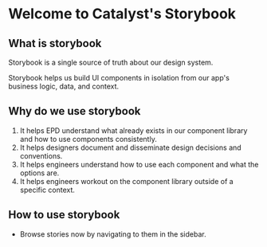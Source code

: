 
<Meta title="Catalyst Storybook" />

# Welcome to Catalyst's Storybook

## What is storybook
Storybook is a single source of truth about our design system.

Storybook helps us build UI components in isolation from our app's business logic, data, and context.

## Why do we use storybook
1. It helps EPD understand what already exists in our component library and how to use components consistently.
2. It helps designers document and disseminate design decisions and conventions.
3. It helps engineers understand how to use each component and what the options are.
2. It helps engineers workout on the component library outside of a specific context.

## How to use storybook
- Browse stories now by navigating to them in the sidebar.
